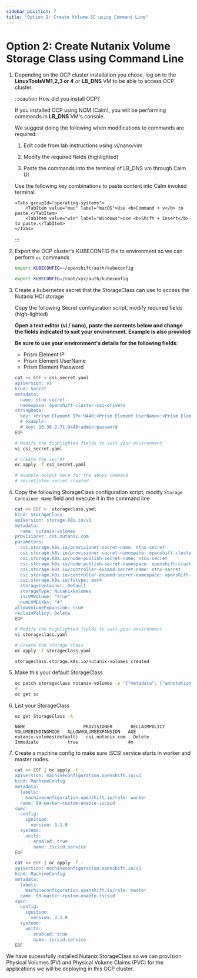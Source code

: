 ```yaml
---
sidebar_position: 7
title: "Option 2: Create Volume SC using Command Line"
---
```


# Option 2: Create Nutanix Volume Storage Class using Command Line
    
1.  Depending on the OCP cluster installation you chose, log on to the **LinuxToolsVM1,2,3 or 4** or **LB_DNS** VM to be able to access OCP cluster. 

    
    :::caution How did you install OCP?

    If you installed OCP using NCM (Calm), you will be performing commands in **LB_DNS** VM's console.

    We suggest doing the following when modifications to commands are required:

    1.  Edit code from lab instructions using vi/nano/vim

    2.  Modify the required fields (highlighted)

    3.  Paste the commands into the terminal of LB_DNS vm through Calm UI

    Use the following key combinations to paste content into Calm invoked terminal. 

    ```mdx-code-block
    <Tabs groupId="operating-systems">
        <TabItem value="mac" label="macOS">Use <b>Command + v</b> to paste.</TabItem>
        <TabItem value="win" label="Windows">Use <b>Shift + Insert</b> to paste.</TabItem>
    </Tabs>
    ```
    :::

5.  Export the OCP cluster's KUBECONFIG file to environment so we can perform `oc` commands

    ``` bash title="On NCM deployed OCP Clusters - use LB_DNS VM"
    export KUBECONFIG=~/openshift/auth/kubeconfig
    ```
    ``` bash title="On IPI deployed OCP Clusters - use UserXX-LinuxToolsVM"
    export KUBECONFIG=/root/xyz/auth/kubeconfig 
    ```

6.  Create a kubernetes secret that the StorageClass can use to access the Nutanix HCI storage

    Copy the following Secret configuration script, modify required fields (high-lighted)

    **Open a text editor (vi / nano), paste the contents below and change the fields indicated to suit your environment. Example is also provided**

    **Be sure to use your environment's details for the following fields:**

    -   Prism Element IP
    -   Prism Element UserName
    -   Prism Element Password

    ```bash {8}
    cat << EOF > csi_secret.yaml
    apiVersion: v1
    kind: Secret
    metadata:
      name: ntnx-secret
      namespace: openshift-cluster-csi-drivers
    stringData:
      key: <Prism Element IP>:9440:<Prism Element UserName>:<Prism Element Password>    # << change this
      # example: 
      # key: 10.38.2.71:9440:admin:password
    EOF
    ```

    ``` bash
    # Modify the highlighted fields to suit your environment
    vi csi_secret.yaml
    ```

    ``` bash
    # Create the secret 
    oc apply -f csi_secret.yaml
    ```

    ``` bash
    # example output here for the above command
    # secret/ntnx-secret created
    ```

7.  Copy the following StorageClass configuration script, modify ``Storage Container Name`` field and execute it in the command line

    ```zsh {15}
    cat << EOF >  storageclass.yaml
    kind: StorageClass
    apiVersion: storage.k8s.io/v1
    metadata:
      name: nutanix-volumes
    provisioner: csi.nutanix.com
    parameters:
      csi.storage.k8s.io/provisioner-secret-name: ntnx-secret
      csi.storage.k8s.io/provisioner-secret-namespace: openshift-cluster-csi-drivers
      csi.storage.k8s.io/node-publish-secret-name: ntnx-secret
      csi.storage.k8s.io/node-publish-secret-namespace: openshift-cluster-csi-drivers
      csi.storage.k8s.io/controller-expand-secret-name: ntnx-secret
      csi.storage.k8s.io/controller-expand-secret-namespace: openshift-cluster-csi-drivers
      csi.storage.k8s.io/fstype: ext4
      storageContainer: Default           
      storageType: NutanixVolumes
      isLVMVolume: "true"
      numLVMDisks: "4"
    allowVolumeExpansion: true
    reclaimPolicy: Delete
    EOF
    ```

    ``` bash
    # Modify the highlighted fields to suit your environment
    vi storageclass.yaml
    ```

    ``` bash
    # Create the storage class 
    oc apply -f storageclass.yaml
    ```

    ```buttonless title="Output"
    storageclass.storage.k8s.io/nutanix-volumes created
    ```

8.  Make this your default StorageClass

    ``` bash
    oc patch storageclass nutanix-volumes -p '{"metadata": {"annotations":{"storageclass.kubernetes.io/is-default-class":"true"}}}'
    #
    oc get sc
    ```
9.  List your StorageClass

    ``` bash
    oc get StorageClass -A
    ```

    ```buttonless title="Output"
    NAME                      PROVISIONER       RECLAIMPOLICY   VOLUMEBINDINGMODE   ALLOWVOLUMEEXPANSION   AGE
    nutanix-volumes(default)   csi.nutanix.com   Delete          Immediate           true                   4m
    ```

10. Create a machine config to make sure iSCSI service starts in worker and master nodes. 

    ```bash title="Start iSCSI service for worker nodes"
    cat << EOF | oc apply -f -
    apiVersion: machineconfiguration.openshift.io/v1
    kind: MachineConfig
    metadata:
      labels:
        machineconfiguration.openshift.io/role: worker
      name: 99-worker-custom-enable-iscsid
    spec:
      config:
        ignition:
          version: 3.1.0
      systemd:
        units:
         - enabled: true
           name: iscsid.service
    EOF
    ```

    ```bash title="Optional - Start iSCSI service for masters nodes"
    cat << EOF | oc apply -f -
    apiVersion: machineconfiguration.openshift.io/v1
    kind: MachineConfig
    metadata:
      labels:
        machineconfiguration.openshift.io/role: master
      name: 99-master-custom-enable-iscsid
    spec:
      config:
        ignition:
          version: 3.1.0
      systemd:
        units:
         - enabled: true
           name: iscsid.service
    EOF
    ```

We have sucessfully installed Nutanix StorageClass so we can provision Physical Volumes (PV) and Physical Volume Claims (PVC) for the applications we will be deploying in this OCP cluster.

